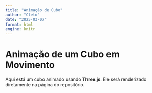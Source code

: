 ```yaml
---
title: "Animação de Cubo"
author: "Cleto"
date: "2025-03-07"
format: html
engine: knitr
---
```


# Animação de um Cubo em Movimento

Aqui está um cubo animado usando **Three.js**. Ele será renderizado diretamente na página do repositório.

```{=html}
<script src="https://cdnjs.cloudflare.com/ajax/libs/three.js/r128/three.min.js"></script>
<script>
document.addEventListener("DOMContentLoaded", function () {
    const container = document.createElement("div");
    container.style.width = "100vw";
    container.style.height = "100vh";
    document.body.appendChild(container);
    
    const scene = new THREE.Scene();
    const camera = new THREE.PerspectiveCamera(75, window.innerWidth / window.innerHeight, 0.1, 1000);
    const renderer = new THREE.WebGLRenderer();
    renderer.setSize(window.innerWidth, window.innerHeight);
    container.appendChild(renderer.domElement);

    // Criação do cubo
    const geometry = new THREE.BoxGeometry();
    const material = new THREE.MeshBasicMaterial({ color: 0x00ff00, wireframe: true });
    const cube = new THREE.Mesh(geometry, material);
    scene.add(cube);

    camera.position.z = 2;

    // Função de animação
    function animate() {
        requestAnimationFrame(animate);
        cube.rotation.x += 0.06;
        cube.rotation.y += 0.001;
        renderer.render(scene, camera);
    }
    
    animate();

    // Responsividade
    window.addEventListener('resize', () => {
        renderer.setSize(window.innerWidth, window.innerHeight);
        camera.aspect = window.innerWidth / window.innerHeight;
        camera.updateProjectionMatrix();
    });
});
</script>
```

